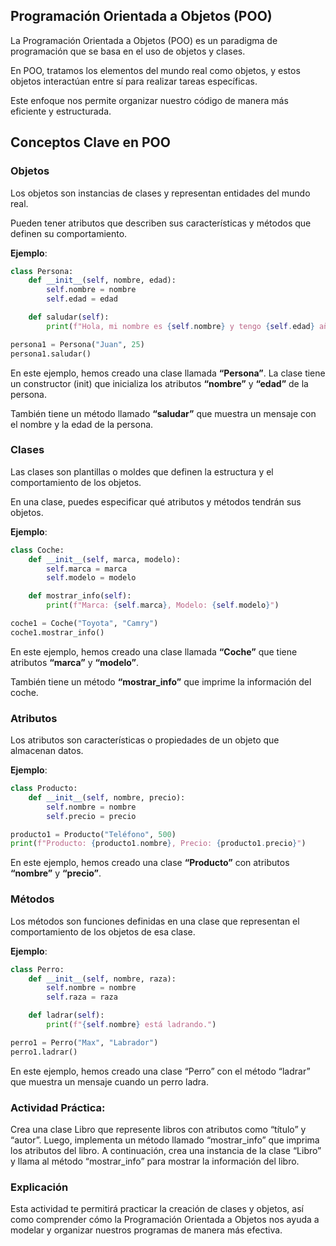 ## Programación Orientada a Objetos (POO)

La Programación Orientada a Objetos (POO) es un paradigma de programación que se basa en el uso de objetos y clases.

En POO, tratamos los elementos del mundo real como objetos, y estos objetos interactúan entre sí para realizar tareas específicas. 

Este enfoque nos permite organizar nuestro código de manera más eficiente y estructurada.

## Conceptos Clave en POO

### Objetos

Los objetos son instancias de clases y representan entidades del mundo real. 

Pueden tener atributos que describen sus características y métodos que definen su comportamiento.

**Ejemplo**:

```python
class Persona:
    def __init__(self, nombre, edad):
        self.nombre = nombre
        self.edad = edad

    def saludar(self):
        print(f"Hola, mi nombre es {self.nombre} y tengo {self.edad} años.")

persona1 = Persona("Juan", 25)
persona1.saludar()
```

En este ejemplo, hemos creado una clase llamada **"Persona"**. La clase tiene un constructor (init) que inicializa los atributos **"nombre"** y **"edad"** de la persona. 

También tiene un método llamado **"saludar"** que muestra un mensaje con el nombre y la edad de la persona.

### Clases

Las clases son plantillas o moldes que definen la estructura y el comportamiento de los objetos. 

En una clase, puedes especificar qué atributos y métodos tendrán sus objetos.

**Ejemplo**:

```python
class Coche:
    def __init__(self, marca, modelo):
        self.marca = marca
        self.modelo = modelo

    def mostrar_info(self):
        print(f"Marca: {self.marca}, Modelo: {self.modelo}")

coche1 = Coche("Toyota", "Camry")
coche1.mostrar_info()
```

En este ejemplo, hemos creado una clase llamada **"Coche"** que tiene atributos **"marca"** y **"modelo"**. 

También tiene un método **"mostrar_info"** que imprime la información del coche.

### Atributos

Los atributos son características o propiedades de un objeto que almacenan datos.

**Ejemplo**:

```python
class Producto:
    def __init__(self, nombre, precio):
        self.nombre = nombre
        self.precio = precio

producto1 = Producto("Teléfono", 500)
print(f"Producto: {producto1.nombre}, Precio: {producto1.precio}")
```

En este ejemplo, hemos creado una clase **"Producto"** con atributos **"nombre"** y **"precio"**.

### Métodos

Los métodos son funciones definidas en una clase que representan el comportamiento de los objetos de esa clase.

**Ejemplo**:

```python
class Perro:
    def __init__(self, nombre, raza):
        self.nombre = nombre
        self.raza = raza

    def ladrar(self):
        print(f"{self.nombre} está ladrando.")

perro1 = Perro("Max", "Labrador")
perro1.ladrar()
```
En este ejemplo, hemos creado una clase "Perro" con el método "ladrar" que muestra un mensaje cuando un perro ladra.

:::{.callout-tip}
### Actividad Práctica:

Crea una clase Libro que represente libros con atributos como "título" y "autor". Luego, implementa un método llamado "mostrar_info" que imprima los atributos del libro. A continuación, crea una instancia de la clase "Libro" y llama al método "mostrar_info" para mostrar la información del libro.
:::

### Explicación

Esta actividad te permitirá practicar la creación de clases y objetos, así como comprender cómo la Programación Orientada a Objetos nos ayuda a modelar y organizar nuestros programas de manera más efectiva.